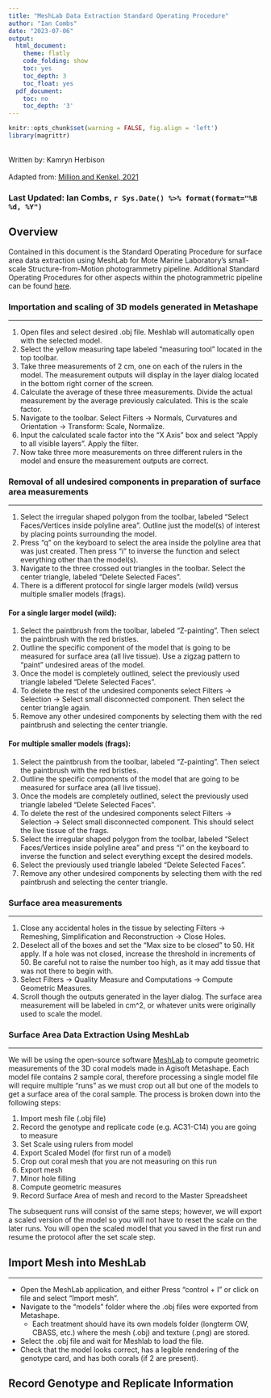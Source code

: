 ```yaml
---
title: "MeshLab Data Extraction Standard Operating Procedure"
author: "Ian Combs"
date: "2023-07-06"
output:
  html_document:
    theme: flatly
    code_folding: show
    toc: yes
    toc_depth: 3
    toc_float: yes
  pdf_document:
    toc: no
    toc_depth: '3'
---
```



```r
knitr::opts_chunk$set(warning = FALSE, fig.align = 'left')
library(magrittr)
```

<br>Written by: Kamryn Herbison<br><br>
Adapted from: [Million and Kenkel, 2021](https://par.nsf.gov/servlets/purl/10214897)

<!-- if updating, make sure you change name below -->
### Last Updated: Ian Combs, `r Sys.Date() %>% format(format="%B %d, %Y")`


## Overview

Contained in this document is the Standard Operating Procedure for surface area data extraction using MeshLab for Mote Marine Laboratory's small-scale Structure-from-Motion photogrammetry pipeline. Additional Standard Operating Procedures for other aspects within the photogrammetric pipeline can be found [here](https://github.com/Mote-Coral-Reef-Restoration/MoteSOPs).

### **Importation and scaling of 3D models generated in Metashape**
***

  1. Open files and select desired .obj file. Meshlab will automatically open with the selected model. 
  2. Select the yellow measuring tape labeled “measuring tool” located in the top toolbar.
  3. Take three measurements of 2 cm, one on each of the rulers in the model. The measurement outputs will display in the layer dialog located in the bottom right corner of the screen.
  4. Calculate the average of these three measurements. Divide the actual measurement by the average previously calculated. This is the scale factor.
  5. Navigate to the toolbar. Select Filters &rarr; Normals, Curvatures and Orientation &rarr; Transform: Scale, Normalize.
  6. Input the calculated scale factor into the “X Axis” box and select “Apply to all visible layers”. Apply the filter. 
  7. Now take three more measurements on three different rulers in the model and ensure the measurement outputs are correct. 

### **Removal of all undesired components in preparation of surface area measurements**
***

  1. Select the irregular shaped polygon from the toolbar, labeled “Select Faces/Vertices inside polyline area”. Outline just the model(s) of interest by placing points surrounding the model.
  2. Press “q” on the keyboard to select the area inside the polyline area that was just created. Then press “i” to inverse the function and select everything other than the model(s). 
  3. Navigate to the three crossed out triangles in the toolbar. Select the center triangle, labeled “Delete Selected Faces”.
  4. There is a different protocol for single larger models (wild) versus multiple smaller models (frags).

#### **For a single larger model (wild):**
  1. Select the paintbrush from the toolbar, labeled “Z-painting”. Then select the paintbrush with the red bristles. 
  2. Outline the specific component of the model that is going to be measured for surface area (all live tissue). Use a zigzag pattern to “paint” undesired areas of the model.
  3. Once the model is completely outlined, select the previously used triangle labeled “Delete Selected Faces”. 
  4. To delete the rest of the undesired components select Filters &rarr; Selection &rarr; Select small disconnected component. Then select the center triangle again.
  5. Remove any other undesired components by selecting them with the red paintbrush and selecting the center triangle. 

#### For multiple smaller models (frags):
  1. Select the paintbrush from the toolbar, labeled “Z-painting”. Then select the paintbrush with the red bristles. 
  2. Outline the specific components of the model that are going to be measured for surface area (all live tissue). 
  3. Once the models are completely outlined, select the previously used triangle labeled “Delete Selected Faces”. 
  4. To delete the rest of the undesired components select Filters &rarr; Selection &rarr; Select small disconnected component. This should select the live tissue of the frags.
  5. Select the irregular shaped polygon from the toolbar, labeled “Select Faces/Vertices inside polyline area” and press “i” on the keyboard to inverse the function and select everything except the desired models. 
  6.  Select the previously used triangle labeled “Delete Selected Faces”. 
  7. Remove any other undesired components by selecting them with the red paintbrush and selecting the center triangle.


### **Surface area measurements**
***

1. Close any accidental holes in the tissue by selecting Filters &rarr; Remeshing, Simplification and Reconstruction &rarr; Close Holes. 
2. Deselect all of the boxes and set the “Max size to be closed” to 50. Hit apply. If a hole was not closed, increase the threshold in increments of 50. Be careful not to raise the number too high, as it may add tissue that was not there to begin with. 
3. Select Filters &rarr; Quality Measure and Computations &rarr; Compute Geometric Measures.
4. Scroll though the outputs generated in the layer dialog. The surface area measurement will be labeled in cm^2, or whatever units were originally used to scale the model.













### **Surface Area Data Extraction Using MeshLab**
***

We will be using the open-source software [MeshLab]( https://www.meshlab.net/#download ) to compute geometric measurements of the 3D coral models made in Agisoft Metashape.  Each model file contains 2 sample coral, therefore processing a single model file will require multiple “runs” as we must crop out all but one of the models to get a surface area of the coral sample.  The process is broken down into the following steps:

  1.	Import mesh file (.obj file)
  2.	Record the genotype and replicate code (e.g. AC31-C14) you are going to measure
  3.	Set Scale using rulers from model
  4.	Export Scaled Model (for first run of a model)
  5.	Crop out coral mesh that you are not measuring on this run
  6.	Export mesh
  7.	Minor hole filling 
  8.	Compute geometric measures
  9.	Record Surface Area of mesh and record to the Master Spreadsheet

The subsequent runs will consist of the same steps; however, we will export a scaled version of the model so you will not have to reset the scale on the later runs.  You will open the scaled model that you saved in the first run and resume the protocol after the set scale step.

## **Import Mesh into MeshLab**
***
  * Open the MeshLab application, and either Press “control + I” or click on file and select “Import mesh”.
  * Navigate to the “models” folder where the .obj files were exported from Metashape.
    * Each treatment should have its own models folder (longterm OW, CBASS, etc.) where the mesh (.obj) and texture (.png) are stored.
  * Select the .obj file and wait for Meshlab to load the file.
  * Check that the model looks correct, has a legible rendering of the genotype card, and has both corals (if 2 are present).
    
## **Record Genotype and Replicate Information**     
    
    
    
    
    
    
    
    
    
    
    
    
    
    
    
    
    
    
    